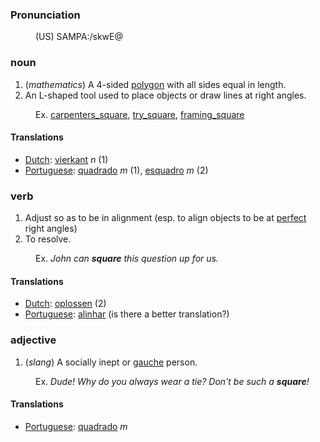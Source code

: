 ===Pronunciation===
:(US) SAMPA:/skwE@

===noun===
# (<i>mathematics</i>) A 4-sided [[polygon]] with all sides equal in length.
# An L-shaped tool used to place objects or draw lines at right angles.
:Ex. [[carpenters_square]], [[try_square]], [[framing_square]]

====Translations====
*[[Dutch]]: [[vierkant]] ''n'' (1)
*[[Portuguese]]: [[quadrado]] ''m'' (1), [[esquadro]] ''m'' (2)

===verb===
# Adjust so as to be in alignment (esp. to align objects to be at [[perfect]] right angles)
# To resolve.
:Ex. <i>John can <b>square</b> this question up for us.</i>

====Translations====
*[[Dutch]]: [[oplossen]] (2)
*[[Portuguese]]: [[alinhar]] (is there a better translation?)

===adjective===
# (<i>slang</i>) A socially inept or [[gauche]] person.
:Ex. <i>Dude!  Why do you always wear a tie? Don't be such a <b>square</b>!</i>

====Translations====
*[[Portuguese]]: [[quadrado]] ''m''
